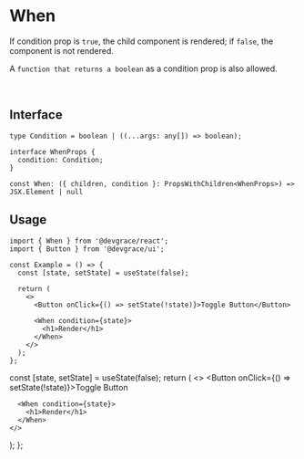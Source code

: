 
# When

If condition prop is `true`, the child component is rendered; if `false`, the component is not rendered.

A `function that returns a boolean` as a condition prop is also allowed.

<br />

## Interface
```tsx
type Condition = boolean | ((...args: any[]) => boolean);

interface WhenProps {
  condition: Condition;
}

const When: ({ children, condition }: PropsWithChildren<WhenProps>) => JSX.Element | null
```

## Usage

```tsx
import { When } from '@devgrace/react';
import { Button } from '@devgrace/ui';

const Example = () => {
  const [state, setState] = useState(false);

  return (
    <>
      <Button onClick={() => setState(!state)}>Toggle Button</Button>

      <When condition={state}>
        <h1>Render</h1>
      </When>
    </>
  );
};
```
  const [state, setState] = useState(false);
  return (
    <>
      <Button onClick={() => setState(!state)}>Toggle Button</Button>

      <When condition={state}>
        <h1>Render</h1>
      </When>
    </>
  );
};

<Example />